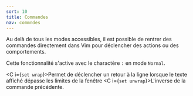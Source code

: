 ```yaml
---
sort: 10
title: Commandes
nav: commndes
---
```


Au delà de tous les modes accessibles, il est possible de rentrer des commandes directement dans Vim pour déclencher des actions ou des comportements.

Cette fonctionnalité s'active avec le charactère `:` en mode `Normal`.

<C i={`set wrap`}>Permet de déclencher un retour à la ligne lorsque le texte affiché dépasse les limites de la fenêtre</C>
<C i={`set unwrap`}>L'inverse de la commande précédente.</C>

